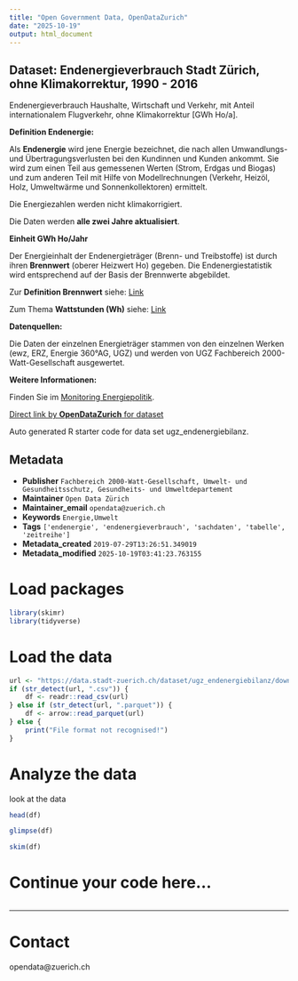 ```yaml
---
title: "Open Government Data, OpenDataZurich"
date: "2025-10-19"
output: html_document
---
```


## Dataset: Endenergieverbrauch Stadt Zürich, ohne Klimakorrektur, 1990 - 2016


Endenergieverbrauch Haushalte, Wirtschaft und Verkehr, mit Anteil internationalem Flugverkehr, ohne Klimakorrektur [GWh Ho/a].


**Definition Endenergie:**


Als **Endenergie** wird jene Energie bezeichnet, die nach allen Umwandlungs- und Übertragungsverlusten bei den Kundinnen und Kunden ankommt.
Sie wird zum einen Teil aus gemessenen Werten (Strom, Erdgas und Biogas) und zum anderen Teil mit Hilfe von Modellrechnungen (Verkehr, Heizöl, Holz, Umweltwärme und Sonnenkollektoren) ermittelt. 

Die Energiezahlen werden nicht klimakorrigiert. 

Die Daten werden **alle zwei Jahre aktualisiert**.


[]()

**Einheit GWh Ho/Jahr**


Der Energieinhalt der Endenergieträger (Brenn- und Treibstoffe) ist durch ihren **Brennwert** (oberer Heizwert Ho) gegeben. Die Endenergiestatistik wird entsprechend auf der Basis der Brennwerte abgebildet. 

Zur **Definition Brennwert** siehe: 
[Link](https://de.wikipedia.org/wiki/Brennwert)

Zum Thema **Wattstunden (Wh)** siehe: 
[Link](https://de.wikipedia.org/wiki/Wattstunde)



[]()

**Datenquellen:**


Die Daten der einzelnen Energieträger stammen von den einzelnen Werken (ewz, ERZ, Energie 360°AG, UGZ) und werden von UGZ Fachbereich 2000-Watt-Gesellschaft ausgewertet.


[]()

**Weitere Informationen:**


Finden Sie im [Monitoring Energiepolitik](https://www.stadt-zuerich.ch/de/umwelt-und-energie/energie/planung-strategien/monitoring.html).


[]()



[Direct link by **OpenDataZurich** for dataset](https://data.stadt-zuerich.ch/dataset/ugz_endenergiebilanz)

Auto generated R starter code for data set ugz_endenergiebilanz.

## Metadata

- **Publisher** `Fachbereich 2000-Watt-Gesellschaft, Umwelt- und Gesundheitsschutz, Gesundheits- und Umweltdepartement`
- **Maintainer** `Open Data Zürich`
- **Maintainer_email** `opendata@zuerich.ch`
- **Keywords** `Energie,Umwelt`
- **Tags** `['endenergie', 'endenergieverbrauch', 'sachdaten', 'tabelle', 'zeitreihe']`
- **Metadata_created** `2019-07-29T13:26:51.349019`
- **Metadata_modified** `2025-10-19T03:41:23.763155`


# Load packages

```r
library(skimr)
library(tidyverse)
```

# Load the data

```r
url <- "https://data.stadt-zuerich.ch/dataset/ugz_endenergiebilanz/download/ugz_endenergiebilanz.csv"
if (str_detect(url, ".csv")) {
    df <- readr::read_csv(url)
} else if (str_detect(url, ".parquet")) {
    df <- arrow::read_parquet(url)
} else {
    print("File format not recognised!")
}
```

# Analyze the data

look at the data
```r
head(df)
```

```r
glimpse(df)
```

```r
skim(df)
```

# Continue your code here...

```r

```

------------------------------------------------------------------------

# Contact

opendata@zuerich.ch
